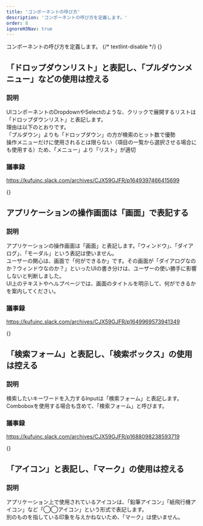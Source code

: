 ```yaml
---
title: 'コンポーネントの呼び方'
description: 'コンポーネントの呼び方を定義します。'
order: 8
ignoreH3Nav: true
---
```

コンポーネントの呼び方を定義します。
{/* textlint-disable */}
{<span id="use-dropdown-list-and-avoid-using-pull-down-menu" />}
## 「ドロップダウンリスト」と表記し、「プルダウンメニュー」などの使用は控える
### 説明
UIコンポーネントのDropdownやSelectのような、クリックで展開するリストは「ドロップダウンリスト」と表記します。  
理由は以下のとおりです。  
「プルダウン」よりも「ドロップダウン」の方が検索のヒット数で優勢  
操作メニューだけに使用されるとは限らない（項目の一覧から選択させる場合にも使用する）ため、「メニュー」より「リスト」が適切

### 議事録
https://kufuinc.slack.com/archives/CJX59GJFR/p1649397466415699

{<span id="refer-to-application-operation-screens-as-screen" />}
## アプリケーションの操作画面は「画面」で表記する

### 説明
アプリケーションの操作画面は「画面」と表記します。「ウィンドウ」、「ダイアログ」、「モーダル」という表記は使いません。  
ユーザーの関心は、画面で「何ができるか」です。その画面が「ダイアログなのか？ウィンドウなのか？」といったUIの書き分けは、ユーザーの使い勝手に影響しないと判断しました。  
UI上のテキストやヘルプページでは、画面のタイトルを明示して、何ができるかを案内してください。

### 議事録
https://kufuinc.slack.com/archives/CJX59GJFR/p1649969573941349

{<span id="use-search-form-and-avoid-using-search-box" />}
## 「検索フォーム」と表記し、「検索ボックス」の使用は控える
### 説明
検索したいキーワードを入力するInputは「検索フォーム」と表記します。  
Comboboxを使用する場合も含めて、「検索フォーム」と呼びます。

### 議事録
https://kufuinc.slack.com/archives/CJX59GJFR/p1688098238593719

{<span id="use-icon-and-avoid-using-mark" />}
## 「アイコン」と表記し、「マーク」の使用は控える
### 説明
アプリケーション上で使用されているアイコンは、「鉛筆アイコン」「紙飛行機アイコン」など「◯◯アイコン」という形式で表記します。  
別のものを指している印象を与えかねないため、「マーク」は使いません。
